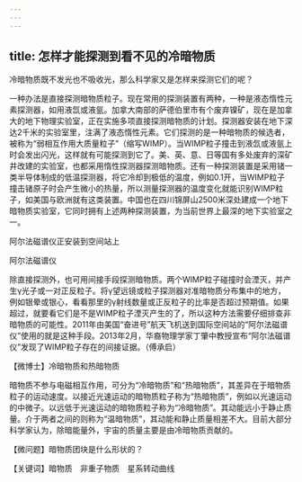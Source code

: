 ```yaml
---
---
---
```

title: 怎样才能探测到看不见的冷暗物质
---




冷暗物质既不发光也不吸收光，那么科学家又是怎样来探测它们的呢？

一种办法是直接探测暗物质粒子。现在常用的探测装置有两种，一种是液态惰性元素探测器，如用液氙或液氩。加拿大南部的萨德伯里市有个废弃镍矿，现在是加拿大的地下物理实验室，正在实施多项直接探测暗物质的计划。探测器安装在地下深达2千米的实验室里，注满了液态惰性元素。它们探测的是一种暗物质的候选者，被称为“弱相互作用大质量粒子”（缩写WIMP）。当WIMP粒子撞击到液氙或液氩上时会发出闪光，这样就有可能探测到它了。美、英、意、日等国有多处废弃的深矿井改建的实验室，也都采用惰性探测器探测暗物质。还有一种探测装置是采用锗一类半导体制成的低温探测器，将它冷却到极低的温度，例如0.1开，当WIMP粒子撞击锗原子时会产生微小的热量，所以测量探测器的温度变化就能识别WIMP粒子，如美国与欧洲就有这类装置。中国也在四川锦屏山2500米深处建成一个地下暗物质实验室，它同时拥有上述两种探测装置，为当前世界上最深的地下实验室之一。

阿尔法磁谱仪正安装到空间站上



阿尔法磁谱仪



除直接探测外，也可用间接手段探测暗物质。两个WIMP粒子碰撞时会湮灭，并产生γ光子或一对正反粒子。将γ望远镜或粒子探测器对准暗物质分布集中的地方，例如银晕或银心，看看那里的γ射线数量或正反粒子的比率是否超过预期值。如果超过，就要看它们是不是WIMP粒子湮灭产生的了，所以这种方法需要仔细排查非暗物质的可能性。2011年由美国“奋进号”航天飞机送到国际空间站的“阿尔法磁谱仪”使用的就是这种手段。2013年2月，华裔物理学家丁肇中教授宣布“阿尔法磁谱仪”发现了WIMP粒子存在的间接证据。（傅承启）





【微博士】冷暗物质和热暗物质

暗物质不参与电磁相互作用，可分为“冷暗物质”和“热暗物质”，其差异在于暗物质粒子的运动速度。以接近光速运动的暗物质粒子称为“热暗物质”，例如以光速运动的中微子。以远低于光速运动的暗物质粒子称为“冷暗物质”。其动能远小于静止质量。介于两者之间的则称为“温暗物质”，其动能和静止质量相差不大。目前大部分科学家认为，除暗能量外，宇宙的质量主要是由冷暗物质贡献的。

【微问题】暗物质团块是什么形状的？

【关键词】暗物质　非重子物质　星系转动曲线